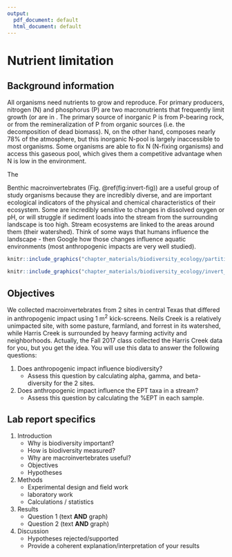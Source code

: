 ```yaml
---
output:
  pdf_document: default
  html_document: default
---
```

# Nutrient limitation


## Background information

All organisms need nutrients to grow and reproduce. For primary producers, nitrogen (N) and phosphorus (P) are two macronutrients that frequently limit growth (or are in . The primary source of inorganic P is from P-bearing rock, or from the remineralization of P from organic sources (i.e. the decomposition of dead biomass). N, on the other hand, composes nearly 78% of the atmosphere, but this inorganic N-pool is largely inaccessible to most organisms. Some organisms are able to fix N (N-fixing organisms) and access this gaseous pool, which gives them a competitive advantage when N is low in the environment. 

The 

Benthic macroinvertebrates (Fig. \@ref(fig:invert-fig)) are a useful group of study organisms because they are incredibly diverse, and are important ecological indicators of the physical and chemical characteristics of their ecosystem. Some are incredibly sensitive to changes in dissolved oxygen or pH, or will struggle if sediment loads into the stream from the surrounding landscape is too high. Stream ecosystems are linked to the areas around them (their watershed). Think of some ways that humans influence the landscape - then Google how those changes influence aquatic environments (most anthropogenic impacts are very well studied). 


```r
knitr::include_graphics("chapter_materials/biodiversity_ecology/partitioning.jpg")
```

```r
knitr::include_graphics("chapter_materials/biodiversity_ecology/invert_pic.jpg")
```

## Objectives

We collected macroinvertebrates from 2 sites in central Texas that differed in anthropogenic impact using 1 m^2^ kick-screens. Neils Creek is a relatively unimpacted site, with some pasture, farmland, and forrest in its watershed, while Harris Creek is surrounded by heavy farming activity and neighborhoods. Actually, the Fall 2017 class collected the Harris Creek data for you, but you get the idea. You will use this data to answer the following questions:

1. Does anthropogenic impact influence biodiversity?
    * Assess this question by calculating alpha, gamma, and beta-diversity for the 2 sites.

2. Does anthropogenic impact influence the EPT taxa in a stream?
    * Assess this question by calculating the %EPT in each sample. 
    

## Lab report specifics

1. Introduction
    * Why is biodiversity important?
    * How is biodiversity measured?
    * Why are macroinvertebrates useful?
    * Objectives
    * Hypotheses
2. Methods
    * Experimental design and field work
    * laboratory work
    * Calculations / statistics
3. Results
    * Question 1 (text **AND** graph)
    * Question 2 (text **AND** graph)
4. Discussion
    * Hypotheses rejected/supported
    * Provide a coherent explanation/interpretation of your results
